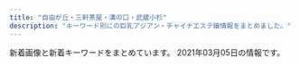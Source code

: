 ```yaml
---
title: "自由が丘・三軒茶屋・溝の口・武蔵小杉"
description: "キーワード別にの巨乳アジアン・チャイナエステ嬢情報をまとめました。"
---
```


新着画像と新着キーワードをまとめています。
2021年03月05日の情報です。

<DmmAffiliateIns />
<KeywordTable
  shops={
    [
    {
        "name": "\u305f\u3093\u307d\u307d",
        "station": "\u81ea\u7531\u304c\u4e18\u99c5\u5317\u53e3",
        "keywords": {},
        "url": "http://annex-jp.info/",
        "img_links": [
            "http://annex-jp.info/images/mari.jpg",
            "http://annex-jp.info/images/mayumi.jpg",
            "http://www.annex-jp.info/i/img/sayuri.jpg",
            "http://annex-jp.info/images/yoho.jpg",
            "http://www.annex-jp.info/i/img/mari.jpg",
            "http://www.annex-jp.info/i/img/mayumi.jpg",
            "http://www.annex-jp.info/i/img/yoho.jpg",
            "http://annex-jp.info/images/riri.jpg",
            "http://annex-jp.info/images/sayuri.jpg",
            "http://annex-jp.info/images/info.png",
            "http://annex-jp.info/images/kp-info.jpg",
            "http://annex-jp.info/images/nana.jpg",
            "http://www.annex-jp.info/i/img/riri.jpg",
            "http://www.annex-jp.info/i/img/nana.jpg"
        ]
    },
    {
        "name": "Sweet",
        "url": "http://www.wqiowaz.site/",
        "keywords": {
            "F": 4,
            "86": 1,
            "84": 2,
            "D": 3,
            "94": 4
        },
        "station": "\u7528\u8cc0\u99c5\u6771\u53e3",
        "img_links": [
            "http://www.wqiowaz.site/uploads/200914/1-20091416442NT.jpg",
            "http://www.wqiowaz.site/uploads/201008/1-20100Q55403531.jpg",
            "http://www.wqiowaz.site/uploads/201008/1-20100Q5541T55.jpg",
            "http://www.wqiowaz.site/picture/call.png",
            "http://www.wqiowaz.site/uploads/200630/1-200630094H5294.jpg",
            "http://www.wqiowaz.site/uploads/200914/1-200914164443K1.jpg",
            "http://www.wqiowaz.site/uploads/200629/1-200629103104120.jpg",
            "http://www.wqiowaz.site/uploads/200630/1-200630094K4325.jpg",
            "http://www.wqiowaz.site/picture/m-top003.jpg",
            "http://www.wqiowaz.site/uploads/201008/1-20100Q55522V7.jpg",
            "http://www.wqiowaz.site/picture/m-top004.jpg",
            "http://www.wqiowaz.site/picture/foot01.jpg",
            "http://www.wqiowaz.site/uploads/200629/1-200629103142X4.jpg",
            "http://www.wqiowaz.site/uploads/201008/1-20100Q5550EL.jpg",
            "http://www.wqiowaz.site/picture/m-head01.jpg",
            "http://www.wqiowaz.site/uploads/200629/1-200629103204442.jpg",
            "http://www.wqiowaz.site/picture/cam-01.jpg"
        ]
    },
    {
        "name": "Pink Girl",
        "img_links": [
            "http://pink.estheya.com/css/nav/nav-002.jpg",
            "http://pink.estheya.com/css/staff/staff02.jpg",
            "http://pink.estheya.com/css/baner.jpg",
            "http://pink.estheya.com/css/head.jpg",
            "http://pink.estheya.com/css/staff/staff01.jpg",
            "http://pink.estheya.com/css/nav/nav-001.jpg",
            "http://pink.estheya.com/css/osusume02.jpg",
            "http://pink.estheya.com/css/head01.jpg",
            "http://pink.estheya.com/css/top-right002.jpg",
            "http://pink.estheya.com/css/staff/staff03.jpg",
            "http://pink.estheya.com/css/nav/nav-003.jpg",
            "http://pink.estheya.com/css/nav/nav-006.jpg",
            "http://pink.estheya.com/css/nav/nav-004.jpg",
            "http://pink.estheya.com/css/foot-tel.png",
            "http://pink.estheya.com/css/01.jpg",
            "http://pink.estheya.com/css/nav/nav-005.jpg"
        ],
        "url": "http://pink.estheya.com/",
        "station": "\u4e8c\u5b50\u7389\u5ddd\u99c5\u897f\u53e3",
        "keywords": {
            "D": 1,
            "89": 1,
            "E": 2,
            "92": 1,
            "88": 1
        }
    },
    {
        "img_links": [
            "http://www.esthe.esraku.com/files/003.jpg",
            "http://www.esthe.esraku.com/images/m2.jpg",
            "http://www.esthe.esraku.com/images/s_news.png",
            "http://www.esthe.esraku.com/images/m4.jpg",
            "http://www.esthe.esraku.com/images/s_top_therapist.png",
            "http://www.esthe.esraku.com/images/s_pickup.png",
            "http://www.esthe.esraku.com/images/m6.jpg",
            "http://www.esthe.esraku.com/files/001.jpg",
            "http://www.esthe.esraku.com/images/slider-img001.jpg",
            "http://www.esthe.esraku.com/files/005.jpg",
            "http://www.esthe.esraku.com/images/slider-img002.jpg",
            "http://www.esthe.esraku.com/images/m1.jpg",
            "http://www.esthe.esraku.com/files/002.jpg",
            "http://www.esthe.esraku.com/files/004.jpg",
            "http://www.esthe.esraku.com/images/s_message.png",
            "http://www.esthe.esraku.com/images/m3.jpg"
        ],
        "station": "\u4e09\u8ed2\u8336\u5c4b\u99c5\u5357\u53e3",
        "url": "http://www.esthe.esraku.com/",
        "keywords": {
            "91": 8,
            "88": 8,
            "E": 8,
            "D": 32,
            "86": 8,
            "85": 8,
            "87": 8
        },
        "name": "\u53f0\u6e7e\u30a8\u30b9\u30c6"
    },
    {
        "img_links": [
            "http://in-esthe.com/you/images/r-1.jpg",
            "http://in-esthe.com/you/images/p-7.jpg",
            "http://in-esthe.com/you/images/p-8.jpg",
            "http://in-esthe.com/you/images/r-2.jpg",
            "http://in-esthe.com/you/images/p-3.jpg",
            "http://cdn.dino-es.com/images/logo/468x60DinoEs.png",
            "http://in-esthe.com/you/images/p-11.jpg",
            "http://in-esthe.com/you/images/p-10.jpg",
            "http://in-esthe.com/you/images/p-5.jpg",
            "http://in-esthe.com/you/images/p-4.jpg",
            "http://in-esthe.com/you/images/fla.jpg",
            "http://in-esthe.com/you/images/botton.jpg",
            "http://in-esthe.com/you/images/mo.png",
            "http://in-esthe.com/you/images/p-9.jpg",
            "http://in-esthe.com/you/images/p-0.jpg"
        ],
        "keywords": {},
        "url": "http://in-esthe.com/you/",
        "station": "\u5b66\u82b8\u5927\u5b66\u99c5\u6771\u53e3",
        "name": "\u60a0"
    },
    {
        "keywords": {
            "E": 1,
            "C": 17,
            "87": 2,
            "D": 6,
            "86": 5,
            "84": 1
        },
        "img_links": [
            "http://kagayaki.jpn.cm/images/mobile.jpg",
            "http://kagayaki.jpn.cm/images/staff_line.png",
            "http://kagayaki.jpn.cm/photos/sites/35/2017/11/2017110107513579.jpg",
            "http://kagayaki.jpn.cm/images/girl-z1.jpg",
            "http://kagayaki.jpn.cm/photos/sites/35/2020/10/2020100418535814.jpg",
            "http://kagayaki.jpn.cm/images/girl-z2.jpg",
            "http://kagayaki.jpn.cm/images/room3.jpg",
            "http://kagayaki.jpn.cm/photos/sites/35/2016/11/1.jpg",
            "http://kagayaki.jpn.cm/photos/sites/35/2019/09/2019092518230998.jpg",
            "http://kagayaki.jpn.cm/photos/sites/35/2016/11/11.jpg",
            "http://kagayaki.jpn.cm/photos/sites/35/2016/08/staff32.jpg",
            "http://kagayaki.jpn.cm/photos/sites/35/2016/09/637893871729784570.jpg",
            "http://kagayaki.jpn.cm/images/top.jpg",
            "http://kagayaki.jpn.cm/images/room1.jpg",
            "http://kagayaki.jpn.cm/images/mobile2.jpg",
            "http://kagayaki.jpn.cm/images/room4.jpg",
            "http://kagayaki.jpn.cm/photos/sites/35/2016/08/staff3.jpg",
            "http://kagayaki.jpn.cm/images/end1.jpg",
            "http://kagayaki.jpn.cm/photos/sites/35/2016/11/12.jpg",
            "http://kagayaki.jpn.cm/images/room2.jpg",
            "http://kagayaki.jpn.cm/images/bj3.png",
            "http://kagayaki.jpn.cm/images/room6.jpg",
            "http://kagayaki.jpn.cm/images/staff0.jpg",
            "http://kagayaki.jpn.cm/images/room5.jpg"
        ],
        "station": "\u4e09\u8ed2\u8336\u5c4b\u99c5\u5317\u53e3",
        "name": "\u661f\u306e\u8f1d\u304d",
        "url": "http://kagayaki.jpn.cm/"
    },
    {
        "name": "JoJo",
        "keywords": {
            "86": 12,
            "85": 9,
            "C": 3,
            "D": 18,
            "88": 3,
            "84": 6,
            "\u30bb\u30af\u30b7\u30fc": 1
        },
        "url": "http://www.jojo.mensnv.com/",
        "img_links": [
            "http://www.jojo.mensnv.com/files/002-03.jpg",
            "http://www.jojo.mensnv.com/files/012-02.jpg",
            "http://www.jojo.mensnv.com/files/006-02.jpg",
            "http://www.jojo.mensnv.com/files/007.jpg",
            "http://www.jojo.mensnv.com/files/011.jpg",
            "http://www.jojo.mensnv.com/files/007-02.jpg",
            "http://www.jojo.mensnv.com/files/009-02.jpg",
            "http://www.jojo.mensnv.com/files/001.jpg",
            "http://www.jojo.mensnv.com/files/002.jpg",
            "http://www.jojo.mensnv.com/files/003.jpg",
            "http://www.jojo.mensnv.com/files/002-02.jpg",
            "http://www.jojo.mensnv.com/files/001-03.jpg",
            "http://www.jojo.mensnv.com/files/010-03.jpg",
            "http://www.jojo.mensnv.com/images/slider/03.jpg",
            "http://www.jojo.mensnv.com/images/slider/01.jpg",
            "http://www.jojo.mensnv.com/files/014.jpg",
            "http://www.jojo.mensnv.com/files/013-03.jpg",
            "http://www.jojo.mensnv.com/files/009-03.jpg",
            "http://www.jojo.mensnv.com/files/007-03.jpg",
            "http://www.jojo.mensnv.com/files/005-03.jpg",
            "http://www.jojo.mensnv.com/files/013-02.jpg",
            "http://www.jojo.mensnv.com/files/010.jpg",
            "http://www.jojo.mensnv.com/files/001-02.jpg",
            "http://www.jojo.mensnv.com/files/010-02.jpg",
            "http://www.jojo.mensnv.com/files/014-03.jpg",
            "http://www.jojo.mensnv.com/images/showCover.png",
            "http://www.jojo.mensnv.com/files/012.jpg",
            "http://www.jojo.mensnv.com/files/006-03.jpg",
            "http://www.jojo.mensnv.com/files/014-02.jpg",
            "http://www.jojo.mensnv.com/files/003-02.jpg",
            "http://www.jojo.mensnv.com/files/011-03.jpg",
            "http://www.jojo.mensnv.com/files/003-03.jpg",
            "http://www.jojo.mensnv.com/files/005-02.jpg",
            "http://www.jojo.mensnv.com/images/tel.png",
            "http://www.jojo.mensnv.com/images/mobile.jpg",
            "http://www.jojo.mensnv.com/files/004.jpg",
            "http://www.jojo.mensnv.com/files/009.jpg",
            "http://www.jojo.mensnv.com/images/coverGirlParts.png",
            "http://www.jojo.mensnv.com/files/011-02.jpg",
            "http://www.jojo.mensnv.com/files/004-02.jpg",
            "http://www.jojo.mensnv.com/files/012-03.jpg",
            "http://www.jojo.mensnv.com/images/slider/02.jpg",
            "http://www.jojo.mensnv.com/files/005.jpg",
            "http://www.jojo.mensnv.com/files/004-03.jpg",
            "http://www.jojo.mensnv.com/images/backlistbtn.png",
            "http://www.jojo.mensnv.com/files/006.jpg",
            "http://www.jojo.mensnv.com/files/013.jpg"
        ],
        "station": "\u4e09\u8ed2\u8336\u5c4b\u99c5\u5357\u53e3"
    },
    {
        "keywords": {
            "89": 2,
            "93": 1,
            "D": 16,
            "84": 3,
            "83": 3,
            "88": 2,
            "82": 2,
            "E": 9,
            "C": 8,
            "85": 4,
            "87": 8,
            "86": 8
        },
        "station": "\u4e8c\u5b50\u7389\u5ddd\u99c5\u897f\u53e3",
        "name": "\u697d\u3057\u3044",
        "url": "http://tanoshii.jpn.mn/",
        "img_links": [
            "http://tanoshii.jpn.mn/photos/sites/76/2020/03/202003090333270.jpg",
            "http://tanoshii.jpn.mn/images/top.png",
            "http://tanoshii.jpn.mn/photos/sites/76/2020/12/2020121807285563.jpg",
            "http://tanoshii.jpn.mn/images/info2.jpg",
            "http://tanoshii.jpn.mn/images/side_link.jpg",
            "http://tanoshii.jpn.mn/photos/sites/76/2019/12/201912140913237.jpg",
            "http://tanoshii.jpn.mn/photos/sites/76/2020/04/2020041703571830.jpg",
            "http://tanoshii.jpn.mn/photos/sites/76/2020/05/2020051702012070.jpg",
            "http://tanoshii.jpn.mn/photos/sites/76/2020/12/2020122205012857.jpg",
            "http://tanoshii.jpn.mn/photos/sites/76/2021/01/2021012605371183.jpg",
            "http://tanoshii.jpn.mn/photos/sites/76/2019/12/2019121409132234.jpg",
            "http://tanoshii.jpn.mn/photos/sites/76/2021/01/2021011304151051.jpg",
            "http://tanoshii.jpn.mn/photos/sites/76/2021/01/2021010305174759.jpg",
            "http://tanoshii.jpn.mn/photos/sites/76/2020/11/2020112407093420.jpg",
            "http://tanoshii.jpn.mn/images/info1.jpg",
            "http://tanoshii.jpn.mn/photos/sites/76/2020/03/202003280333063.jpg",
            "http://tanoshii.jpn.mn/photos/sites/76/2020/01/2020010206122380.jpg",
            "http://tanoshii.jpn.mn/images/info3.jpg",
            "http://tanoshii.jpn.mn/photos/sites/76/2020/11/2020112902000038.jpg",
            "http://tanoshii.jpn.mn/photos/sites/76/2020/01/2020010206122496.jpg",
            "http://tanoshii.jpn.mn/photos/sites/76/2020/06/2020061605184178.jpg",
            "http://tanoshii.jpn.mn/photos/sites/76/2020/09/2020093003412015.jpg",
            "http://tanoshii.jpn.mn/photos/sites/76/2021/02/2021020904591631.jpg",
            "http://tanoshii.jpn.mn/photos/sites/76/2020/10/2020101305315556.jpg",
            "http://tanoshii.jpn.mn/photos/sites/76/2020/09/2020093003412655.jpg",
            "http://tanoshii.jpn.mn/photos/sites/76/2020/06/2020061605184059.jpg",
            "http://tanoshii.jpn.mn/photos/sites/76/2020/03/2020032803325898.jpg",
            "http://tanoshii.jpn.mn/photos/sites/76/2019/12/2019121409132124.jpg",
            "http://tanoshii.jpn.mn/photos/sites/76/2019/12/2019121409132447.jpg",
            "http://tanoshii.jpn.mn/photos/sites/76/2021/01/2021011304145677.jpg",
            "http://tanoshii.jpn.mn/photos/sites/76/2019/12/2019121409132141.jpg",
            "http://tanoshii.jpn.mn/photos/sites/76/2020/09/2020090800560727.jpg",
            "http://tanoshii.jpn.mn/photos/sites/76/2020/01/2020011207465354.jpg",
            "http://tanoshii.jpn.mn/photos/sites/76/2020/11/2020110307113062.jpg",
            "http://tanoshii.jpn.mn/photos/sites/76/2019/12/201912280133413.jpg",
            "http://tanoshii.jpn.mn/photos/sites/76/2020/11/2020111603281212.jpg",
            "http://tanoshii.jpn.mn/photos/sites/76/2020/12/2020122501502779.jpg",
            "http://tanoshii.jpn.mn/images/link_nav02.jpg",
            "http://tanoshii.jpn.mn/images/top_slider01.jpg",
            "http://tanoshii.jpn.mn/images/link_nav04.jpg",
            "http://tanoshii.jpn.mn/photos/sites/76/2021/02/2021022603355371.jpg",
            "http://tanoshii.jpn.mn/photos/sites/76/2020/04/2020040401245819.jpg",
            "http://tanoshii.jpn.mn/images/ico01.png",
            "http://tanoshii.jpn.mn/photos/sites/76/2021/02/2021022304124724.jpg",
            "http://tanoshii.jpn.mn/photos/sites/76/2019/12/2019121409131966.jpg",
            "http://tanoshii.jpn.mn/photos/sites/76/2020/09/2020090803135392.jpg",
            "http://tanoshii.jpn.mn/photos/sites/76/2020/09/2020092006290275.jpg",
            "http://tanoshii.jpn.mn/photos/sites/76/2020/01/2020011710434680.jpg",
            "http://tanoshii.jpn.mn/photos/sites/76/2020/06/2020060701410487.jpg",
            "http://tanoshii.jpn.mn/photos/sites/76/2020/02/2020022603283463.jpg",
            "http://tanoshii.jpn.mn/photos/sites/76/2020/01/2020012603560666.jpg",
            "http://tanoshii.jpn.mn/images/link_nav06.jpg",
            "http://tanoshii.jpn.mn/images/sp_top.jpg",
            "http://tanoshii.jpn.mn/photos/sites/76/2020/12/2020120901212835.jpg",
            "http://tanoshii.jpn.mn/photos/sites/76/2020/08/2020082903370364.jpg",
            "http://tanoshii.jpn.mn/photos/sites/76/2020/03/2020030810363653.jpg",
            "http://tanoshii.jpn.mn/images/side_mobile.jpg",
            "http://tanoshii.jpn.mn/photos/sites/76/2020/08/2020081201584255.jpg",
            "http://tanoshii.jpn.mn/images/link_nav05.jpg",
            "http://tanoshii.jpn.mn/photos/sites/76/2020/09/2020090307211283.jpg",
            "http://tanoshii.jpn.mn/photos/sites/76/2020/12/202012240922577.jpg",
            "http://tanoshii.jpn.mn/photos/sites/76/2020/12/2020120904423083.jpg",
            "http://tanoshii.jpn.mn/images/top_slider02.jpg",
            "http://tanoshii.jpn.mn/photos/sites/76/2020/03/2020030903332740.jpg",
            "http://tanoshii.jpn.mn/photos/sites/76/2020/12/202012060340027.jpg",
            "http://tanoshii.jpn.mn/photos/sites/76/2020/05/2020051702011714.jpg",
            "http://tanoshii.jpn.mn/images/side_tel.jpg",
            "http://tanoshii.jpn.mn/photos/sites/76/2020/02/2020022603284068.jpg",
            "http://tanoshii.jpn.mn/images/link_nav01.jpg",
            "http://tanoshii.jpn.mn/photos/sites/76/2020/07/2020071004194210.jpg",
            "http://tanoshii.jpn.mn/photos/sites/76/2020/12/2020120904441346.jpg",
            "http://tanoshii.jpn.mn/images/link_nav03.jpg",
            "http://tanoshii.jpn.mn/photos/sites/76/2020/08/2020080507421162.jpg",
            "http://tanoshii.jpn.mn/photos/sites/76/2020/05/2020052603000345.jpg",
            "http://tanoshii.jpn.mn/photos/sites/76/2020/10/2020102803545189.jpg",
            "http://tanoshii.jpn.mn/photos/sites/76/2021/01/2021012605370415.jpg",
            "http://tanoshii.jpn.mn/images/link_nav07.jpg",
            "http://tanoshii.jpn.mn/photos/sites/76/2020/02/2020020601144618.jpg",
            "http://tanoshii.jpn.mn/photos/sites/76/2020/01/2020012908322311.jpg"
        ]
    },
    {
        "name": "\u30de\u30c3\u30b5\u30fc\u30b8\u306e\u66d9",
        "keywords": {},
        "img_links": [
            "http://www.miyuki.es-relax.info/images/kp01.jpg",
            "http://www.miyuki.es-relax.info/images/info2.jpg",
            "http://www.miyuki.es-relax.info/images/info4.jpg",
            "http://www.miyuki.es-relax.info/images/info1.jpg",
            "http://www.miyuki.es-relax.info/gals/yuri1.jpg",
            "http://www.miyuki.es-relax.info/images/sp03.jpg",
            "http://www.miyuki.es-relax.info/gals/yuki1.jpg",
            "http://www.miyuki.es-relax.info/images/yoyaku.png",
            "http://www.miyuki.es-relax.info/images/sp02.jpg",
            "http://www.miyuki.es-relax.info/images/info3.jpg",
            "http://www.miyuki.es-relax.info/images/sp01.jpg",
            "http://www.miyuki.es-relax.info/gals/nana1.jpg"
        ],
        "url": "http://www.miyuki.es-relax.info/",
        "station": "\u5927\u5ca1\u5c71\u99c5"
    },
    {
        "name": "\u6708\u4e0b\u7f8e\u4eba",
        "url": "http://www.gekabijin.mensest.com/",
        "keywords": {
            "D": 16,
            "87": 12,
            "86": 4
        },
        "station": "\u4e09\u8ed2\u8336\u5c4b\u99c5\u5317\u53e3B",
        "img_links": [
            "http://www.gekabijin.mensest.com/images/m4.jpg",
            "http://www.gekabijin.mensest.com/images/rsubt4.png",
            "http://www.gekabijin.mensest.com/files/004.jpg",
            "http://www.gekabijin.mensest.com/files/003.jpg",
            "http://www.gekabijin.mensest.com/files/002-02.jpg",
            "http://www.gekabijin.mensest.com/files/002.jpg",
            "http://www.gekabijin.mensest.com/files/003-02.jpg",
            "http://www.gekabijin.mensest.com/images/top_sp_slider01.jpg",
            "http://www.gekabijin.mensest.com/images/rsubt2.png",
            "http://www.gekabijin.mensest.com/files/001-02.jpg",
            "http://www.gekabijin.mensest.com/files/004-02.jpg",
            "http://www.gekabijin.mensest.com/images/m2.jpg",
            "http://www.gekabijin.mensest.com/images/m6.jpg",
            "http://www.gekabijin.mensest.com/images/m1.jpg",
            "http://www.gekabijin.mensest.com/images/rsubt1.png",
            "http://www.gekabijin.mensest.com/images/rsubt6.png",
            "http://www.gekabijin.mensest.com/images/pic_girl01.jpg",
            "http://www.gekabijin.mensest.com/images/rsubt7.png",
            "http://www.gekabijin.mensest.com/images/m3.jpg",
            "http://www.gekabijin.mensest.com/images/ico01.png",
            "http://www.gekabijin.mensest.com/images/rsubt3.png",
            "http://www.gekabijin.mensest.com/files/001.jpg",
            "http://www.gekabijin.mensest.com/images/rsubt5.png",
            "http://www.gekabijin.mensest.com/images/pagetop.png"
        ]
    },
    {
        "url": "http://chishituyop.xyz/",
        "name": "\u8d64\u30d0\u30e9",
        "keywords": {},
        "img_links": [
            "http://chishituyop.xyz/uploads/210224/1-210224121444548.jpg",
            "http://chishituyop.xyz/uploads/210224/1-21022412150a42.jpg",
            "http://chishituyop.xyz/uploads/201229/1-201229152000Y5.jpg",
            "http://chishituyop.xyz/style/images/nav2-sta.png",
            "http://chishituyop.xyz/style/images/s-bian.png",
            "http://chishituyop.xyz/style/images/index-miru_03.jpg",
            "http://chishituyop.xyz/style/images/index-miru_06.jpg",
            "http://chishituyop.xyz/style/images/nav-sys.jpg",
            "http://chishituyop.xyz/style/images/t3.png",
            "http://chishituyop.xyz/style/images/t6.jpg",
            "http://chishituyop.xyz/style/images/sys.jpg",
            "http://chishituyop.xyz/style/images/index-miru_18.jpg",
            "http://chishituyop.xyz/style/images/t4.jpg",
            "http://chishituyop.xyz/uploads/210224/1-210224121531U8.jpg",
            "http://chishituyop.xyz/style/images/t2.png"
        ],
        "station": "\u4e8c\u5b50\u7389\u5ddd\u99c5\u897f\u53e3"
    },
    {
        "url": "http://b-berry.work/",
        "name": "\u30d6\u30eb\u30fc\u30d9\u30ea\u30fc",
        "img_links": [
            "http://b-berry.work/images/interior_t.jpg",
            "http://b-berry.work/staff/mona.jpg",
            "http://b-berry.work/images/news.jpg",
            "http://b-berry.work/staff/yuri.jpg",
            "http://b-berry.work/images/ac2.jpg",
            "http://b-berry.work/images/s1.png",
            "http://b-berry.work/staff/maya.jpg",
            "http://b-berry.work/img/maya1.jpg",
            "http://b-berry.work/images/int1.jpg",
            "http://b-berry.work/images/int2.jpg",
            "http://b-berry.work/images/head.jpg",
            "http://b-berry.work/img/yuri1.jpg",
            "http://b-berry.work/images/sys.jpg",
            "http://b-berry.work/images/tg.jpg",
            "http://b-berry.work/images/rec2.jpg",
            "http://b-berry.work/images/staff_t.jpg",
            "http://b-berry.work/images/rec1.jpg",
            "http://b-berry.work/images/3.jpg",
            "http://b-berry.work/images/1.jpg",
            "http://b-berry.work/images/ac1.jpg",
            "http://b-berry.work/img/mona1.jpg",
            "http://b-berry.work/images/2.jpg"
        ],
        "keywords": {},
        "station": "\u81ea\u7531\u304c\u4e18\u99c5\u5317\u53e3"
    },
    {
        "station": "\u81ea\u7531\u304c\u4e18\u99c5\u5357\u53e3",
        "keywords": {
            "C": 14
        },
        "name": "\u697d\u697d\u5c4b",
        "url": "http://ms-rlx.com/",
        "img_links": [
            "http://ms-rlx.com/staff/milk/01mb.jpg",
            "http://ms-rlx.com/pic/head.png",
            "http://ms-rlx.com/i/files/homeimg.jpg",
            "http://ms-rlx.com/img/youtube.jpg",
            "http://ms-rlx.com/img/ttl_staff.png",
            "http://ms-rlx.com/img/ttl_concept.png",
            "http://ms-rlx.com/staff/ringo/01.jpg",
            "http://ms-rlx.com/img/msgbtn.png",
            "http://ms-rlx.com/staff/momo/01mb.jpg",
            "http://ms-rlx.com/img/ttl_mobile.png",
            "http://ms-rlx.com/staff/ruri/01mb.jpg",
            "http://ms-rlx.com/img/access/road02.jpg",
            "http://ms-rlx.com/img/ttl_tnew.png",
            "http://ms-rlx.com/staff/momo/01.jpg",
            "http://ms-rlx.com/img/ttl_rec.png",
            "http://ms-rlx.com/staff/sachan/01mb.jpg",
            "http://ms-rlx.com/img/access/road01.jpg",
            "http://ms-rlx.com/img/access/road03.jpg",
            "http://ms-rlx.com/img/att.png",
            "http://ms-rlx.com/staff/sachan/01.jpg",
            "http://ms-rlx.com/staff/ringo/01mb.jpg",
            "http://ms-rlx.com/staff/milk/01.jpg",
            "http://ms-rlx.com/staff/ruri/01.jpg"
        ]
    },
    {
        "station": "\u81ea\u7531\u304c\u4e18\u99c5\u5317\u53e3",
        "keywords": {},
        "img_links": [
            "http://www.es-flower.link/sp/images/staff_t.jpg",
            "http://www.es-flower.link/sp/images/rec2.jpg",
            "http://www.es-flower.link/images/news.jpg",
            "http://www.es-flower.link/sp/images/sisu_t.jpg",
            "http://www.es-flower.link/sp/images/int2.jpg",
            "http://www.es-flower.link/sp/images/sys1.jpg",
            "http://www.es-flower.link/sp/images/2.jpg",
            "http://www.es-flower.link/images/5.jpg",
            "http://www.es-flower.link/images/interior_t.jpg",
            "http://www.es-flower.link/sp/images/6.jpg",
            "http://www.es-flower.link/sp/img/mizuki1.jpg",
            "http://www.es-flower.link/sp/menu/staff.jpg",
            "http://www.es-flower.link/images/rec1.png",
            "http://www.es-flower.link/sp/images/sisu.jpg",
            "http://www.es-flower.link/sp/images/head.png",
            "http://www.es-flower.link/img/arisa1.jpg",
            "http://www.es-flower.link/img/nene1.jpg",
            "http://www.es-flower.link/sp/images/1.jpg",
            "http://www.es-flower.link/sp/images/news.jpg",
            "http://www.es-flower.link/sp/images/newsb.png",
            "http://www.es-flower.link/sp/images/int1.jpg",
            "http://www.es-flower.link/images/1.jpg",
            "http://www.es-flower.link/sp/img/arisa1.jpg",
            "http://www.es-flower.link/img/huyumi1.jpg",
            "http://www.es-flower.link/images/6.jpg",
            "http://www.es-flower.link/sp/images/3.jpg",
            "http://www.es-flower.link/sp/images/pc.jpg",
            "http://www.es-flower.link/sp/images/interior_t.jpg",
            "http://www.es-flower.link/sp/menu/top.jpg",
            "http://www.es-flower.link/images/2.jpg",
            "http://www.es-flower.link/images/sys.png",
            "http://www.es-flower.link/sp/images/rec3.jpg",
            "http://www.es-flower.link/sp/img/nene1.jpg",
            "http://www.es-flower.link/sp/images/sys2.jpg",
            "http://www.es-flower.link/img/koyuki1.jpg",
            "http://www.es-flower.link/sp/images/top.jpg",
            "http://www.es-flower.link/sp/images/footer.jpg",
            "http://www.es-flower.link/images/mobile.jpg",
            "http://www.es-flower.link/sp/images/5.jpg",
            "http://www.es-flower.link/sp/menu/interior.jpg",
            "http://www.es-flower.link/images/int1.png",
            "http://www.es-flower.link/images/int2.png",
            "http://www.es-flower.link/sp/images/rec1.jpg",
            "http://www.es-flower.link/img/yume1.jpg",
            "http://www.es-flower.link/sp/images/time.jpg",
            "http://www.es-flower.link/sp/images/tel.jpg",
            "http://www.es-flower.link/sp/images/ac1.jpg",
            "http://www.es-flower.link/sp/images/4.jpg",
            "http://www.es-flower.link/images/4.jpg",
            "http://www.es-flower.link/sp/img/huyumi1.jpg",
            "http://www.es-flower.link/images/head.jpg",
            "http://www.es-flower.link/sp/img/yume1.jpg",
            "http://www.es-flower.link/images/3.jpg",
            "http://www.es-flower.link/images/sm.jpg",
            "http://www.es-flower.link/images/ta.jpg",
            "http://www.es-flower.link/images/info.jpg",
            "http://www.es-flower.link/images/rec2.jpg",
            "http://www.es-flower.link/sp/images/sys3.jpg",
            "http://www.es-flower.link/images/staff_t.jpg",
            "http://www.es-flower.link/img/mizuki1.jpg",
            "http://www.es-flower.link/sp/img/koyuki1.jpg"
        ],
        "url": "http://www.es-flower.link/",
        "name": "\u6625\u306e\u604b"
    },
    {
        "station": "\u99d2\u6ca2\u5927\u5b66\u99c5\u99d2\u6ca2\u516c\u5712\u53e3",
        "img_links": [
            "http://treat-msg.com/staff/chinatu/01mb.jpg",
            "http://treat-msg.com/img/access/road2.jpg",
            "http://treat-msg.com/staff/miyo/01mb.jpg",
            "http://treat-msg.com/staff/riri/01mb.jpg",
            "http://treat-msg.com/staff/miyo/01.jpg",
            "http://treat-msg.com/img/access/road6.jpg",
            "http://treat-msg.com/staff/mei/01.jpg",
            "http://treat-msg.com/staff/chinatu/01.jpg",
            "http://treat-msg.com/staff/saki/01.jpg",
            "http://treat-msg.com/img/shop/msg.png",
            "http://treat-msg.com/staff/rumi/01.jpg",
            "http://treat-msg.com/staff/mei/01mb.jpg",
            "http://treat-msg.com/staff/riri/01.jpg",
            "http://treat-msg.com/staff/noa/01mb.jpg",
            "http://treat-msg.com/img/foot.png",
            "http://treat-msg.com/img/access/roaddm.png",
            "http://treat-msg.com/img/access/road5.jpg",
            "http://treat-msg.com/img/access/road3.jpg",
            "http://treat-msg.com/staff/noa/01.jpg",
            "http://treat-msg.com/staff/rumi/01mb.jpg",
            "http://treat-msg.com/img/mainhd.jpg",
            "http://treat-msg.com/img/ttl_staff.jpg",
            "http://treat-msg.com/pic/corona.jpg",
            "http://treat-msg.com/staff/kaori/01.jpg",
            "http://treat-msg.com/staff/saki/01mb.jpg",
            "http://treat-msg.com/img/head.png",
            "http://treat-msg.com/img/access/road1.jpg",
            "http://treat-msg.com/staff/kaori/01mb.jpg",
            "http://treat-msg.com/img/access/road4.jpg",
            "http://treat-msg.com/img/mainft.jpg"
        ],
        "url": "http://treat-msg.com/",
        "keywords": {},
        "name": "\u5b89\u5fc3\u5802"
    },
    {
        "name": "Clair \uff5e\u30af\u30ec\u30fc\u30eb\uff5e",
        "station": "\u5b66\u82b8\u5927\u5b66\u99c5\u897f\u53e3",
        "url": "http://clair.work/",
        "keywords": {
            "E": 2,
            "C": 4,
            "D": 4
        },
        "img_links": [
            "http://clair.work/images/recruit/message_03.png",
            "http://clair.work/staff/kasumi1.jpg",
            "http://clair.work/staff/humi2.jpg",
            "http://clair.work/images/recruit/point_04.png",
            "http://clair.work/images/icon_new.png",
            "http://clair.work/images/trigger.jpg",
            "http://clair.work/images/recruit/nagare_01.jpg",
            "http://clair.work/images/no_image.jpg",
            "http://clair.work/staff/humi1.jpg",
            "http://clair.work/images/mainvisual_02.jpg",
            "http://clair.work/images/recruit/point_09.png",
            "http://clair.work/images/sw_home.png",
            "http://clair.work/images/icon_ranking_01.png",
            "http://clair.work/images/recruit/nagare_06.png",
            "http://clair.work/images/recruit/nagare_05.png",
            "http://clair.work/images/mainvisual_01_s.jpg",
            "http://clair.work/images/icon_ranking_02.png",
            "http://clair.work/staff/ayaka1.jpg",
            "http://clair.work/images/mainvisual_02_s.jpg",
            "http://clair.work/images/recruit/point_05.png",
            "http://clair.work/images/recruit/point_06.png",
            "http://clair.work/images/recruit/point_03.png",
            "http://clair.work/images/icon_ranking_05.png",
            "http://clair.work/images/recruit/nagare_03.jpg",
            "http://clair.work/images/head_therapist.jpg",
            "http://clair.work/images/recruit/sp_mainvisual.jpg",
            "http://clair.work/staff/yua1.jpg",
            "http://clair.work/images/recruit/nagare_02.jpg",
            "http://clair.work/images/recruit/point_07.png",
            "http://clair.work/images/sw_tel.png",
            "http://clair.work/images/recruit/req_03.jpg",
            "http://clair.work/images/head_interior.jpg",
            "http://clair.work/images/icon_ranking_04.png",
            "http://clair.work/images/recruit/point_08.png",
            "http://clair.work/images/mainvisual_01.jpg",
            "http://clair.work/staff/mayu1.jpg",
            "http://clair.work/images/recruit/nagare_07.png",
            "http://clair.work/images/icon_ranking_03.png"
        ]
    },
    {
        "name": "For You",
        "station": "\u4e8c\u5b50\u7389\u5ddd\u99c5",
        "url": "https://fy.uouono.com",
        "img_links": [],
        "keywords": {}
    },
    {
        "keywords": {
            "85": 2,
            "86": 2,
            "D": 3,
            "87": 1,
            "C": 2
        },
        "station": "\u4e09\u8ed2\u8336\u5c4b\u99c5\u4e16\u7530\u8c37\u901a\u308a\u53e3",
        "url": "http://www.brilliance.mesthe.com/",
        "name": "\u30d6\u30ea\u30ea\u30a2\u30f3\u30b9",
        "img_links": [
            "http://www.brilliance.mesthe.com/images/maga.jpg",
            "http://www.brilliance.mesthe.com/images/new3.png",
            "http://www.brilliance.mesthe.com/files/004.jpg",
            "http://www.brilliance.mesthe.com/images/tel.png",
            "http://www.brilliance.mesthe.com/images/zi_staff.png",
            "http://www.brilliance.mesthe.com/images/s2.jpg",
            "http://www.brilliance.mesthe.com/files/001-02.jpg",
            "http://www.brilliance.mesthe.com/images/service.png",
            "http://www.brilliance.mesthe.com/files/002-03.jpg",
            "http://www.brilliance.mesthe.com/images/shop/shop03.jpg",
            "http://www.brilliance.mesthe.com/files/005.jpg",
            "http://www.brilliance.mesthe.com/files/004-03.jpg",
            "http://www.brilliance.mesthe.com/images/shop/shop01.jpg",
            "http://www.brilliance.mesthe.com/images/zi_massage.png",
            "http://www.brilliance.mesthe.com/files/005-02.jpg",
            "http://www.brilliance.mesthe.com/files/004-02.jpg",
            "http://www.brilliance.mesthe.com/files/001.jpg",
            "http://www.brilliance.mesthe.com/images/infotiao1.jpg",
            "http://www.brilliance.mesthe.com/files/003-02.jpg",
            "http://www.brilliance.mesthe.com/images/s1.jpg",
            "http://www.brilliance.mesthe.com/images/main_top.png",
            "http://www.brilliance.mesthe.com/files/001-03.jpg",
            "http://www.brilliance.mesthe.com/files/002.jpg",
            "http://www.brilliance.mesthe.com/files/003-03.jpg",
            "http://www.brilliance.mesthe.com/files/003.jpg",
            "http://www.brilliance.mesthe.com/images/pick.png",
            "http://www.brilliance.mesthe.com/images/shop/shop02.jpg",
            "http://www.brilliance.mesthe.com/images/shop/shop04.jpg",
            "http://www.brilliance.mesthe.com/images/main_bottom.png",
            "http://www.brilliance.mesthe.com/images/new1.png",
            "http://www.brilliance.mesthe.com/images/s3.jpg",
            "http://www.brilliance.mesthe.com/images/xian.png",
            "http://www.brilliance.mesthe.com/files/002-02.jpg",
            "http://www.brilliance.mesthe.com/files/005-03.jpg"
        ]
    },
    {
        "keywords": {
            "C": 2
        },
        "name": "\u5fc3\u697d",
        "station": "\u5b66\u82b8\u5927\u5b66\u99c5\u6771\u53e3",
        "img_links": [
            "http://ms-shinraku.com/pic/head.jpg",
            "http://ms-shinraku.com/pic/topimg1.jpg",
            "http://ms-shinraku.com/staff/kanako/01.jpg",
            "http://ms-shinraku.com/staff/yuki/01.jpg",
            "http://ms-shinraku.com/staff/mari/01.jpg",
            "http://ms-shinraku.com/staff/ran/01.jpg",
            "http://ms-shinraku.com/img/ttl_staff.png",
            "http://ms-shinraku.com/img/foot.png",
            "http://ms-shinraku.com/pic/topimg2.jpg",
            "http://ms-shinraku.com/staff/ayumi/01.jpg",
            "http://ms-shinraku.com/staff/momoka/01.jpg",
            "http://ms-shinraku.com/i/files/homeimg.jpg"
        ],
        "url": "http://ms-shinraku.com/"
    },
    {
        "keywords": {
            "C": 24,
            "D": 20,
            "87": 18,
            "\u30bb\u30af\u30b7\u30fc": 1
        },
        "station": "\u90fd\u7acb\u5927\u5b66\u99c5",
        "url": "http://www.sakura.esraku.com/",
        "name": "\u685c",
        "img_links": [
            "http://www.sakura.esraku.com/photo_news/upimg/2782560336f9978bfe_0.jpg",
            "http://www.sakura.esraku.com/photo_news/upimg/221315f853e86bfad8_0.jpg",
            "http://www.sakura.esraku.com/photo_news/upimg/282545f76dfd1996d7_0.jpg",
            "http://www.sakura.esraku.com/files/004.jpg",
            "http://www.sakura.esraku.com/files/006.jpg",
            "http://www.sakura.esraku.com/photo_news/upimg/921745f718627cc259_0.jpg",
            "http://www.sakura.esraku.com/images/mobile.jpg",
            "http://www.sakura.esraku.com/photo_news/upimg/508775f63081046140_0.jpg",
            "http://www.sakura.esraku.com/files/008.jpg",
            "http://www.sakura.esraku.com/files/005.jpg",
            "http://www.sakura.esraku.com/files/002.jpg",
            "http://www.sakura.esraku.com/photo_news/upimg/192295fbde78dddd71_0.jpg",
            "http://www.sakura.esraku.com/images/top.png",
            "http://www.sakura.esraku.com/files/010.jpg",
            "http://www.sakura.esraku.com/images/lineyoyaku.jpg",
            "http://www.sakura.esraku.com/files/012.jpg",
            "http://www.sakura.esraku.com/images/s_link.jpg",
            "http://www.sakura.esraku.com/photo_news/upimg/5052160124f368954b_0.jpg",
            "http://www.sakura.esraku.com/files/003.jpg",
            "http://www.sakura.esraku.com/files/009.jpg",
            "http://www.sakura.esraku.com/photo_news/upimg/60714603da7cfa04c2_0.jpg",
            "http://www.sakura.esraku.com/images/s_staff.jpg",
            "http://www.sakura.esraku.com/files/011.jpg",
            "http://www.sakura.esraku.com/files/001.jpg",
            "http://www.sakura.esraku.com/files/007.jpg"
        ]
    }
]
}
/>
<DmmAffiliateScript />
